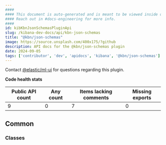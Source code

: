 ```yaml
---
####
#### This document is auto-generated and is meant to be viewed inside our experimental, new docs system.
#### Reach out in #docs-engineering for more info.
####
id: kibKbnJsonSchemasPluginApi
slug: /kibana-dev-docs/api/kbn-json-schemas
title: "@kbn/json-schemas"
image: https://source.unsplash.com/400x175/?github
description: API docs for the @kbn/json-schemas plugin
date: 2024-09-05
tags: ['contributor', 'dev', 'apidocs', 'kibana', '@kbn/json-schemas']
---
```




Contact [@elastic/ml-ui](https://github.com/orgs/elastic/teams/ml-ui) for questions regarding this plugin.

**Code health stats**

| Public API count  | Any count | Items lacking comments | Missing exports |
|-------------------|-----------|------------------------|-----------------|
| 9 | 0 | 7 | 0 |

## Common

### Classes
<DocDefinitionList data={kbnJsonSchemasObj.common.classes}/>


